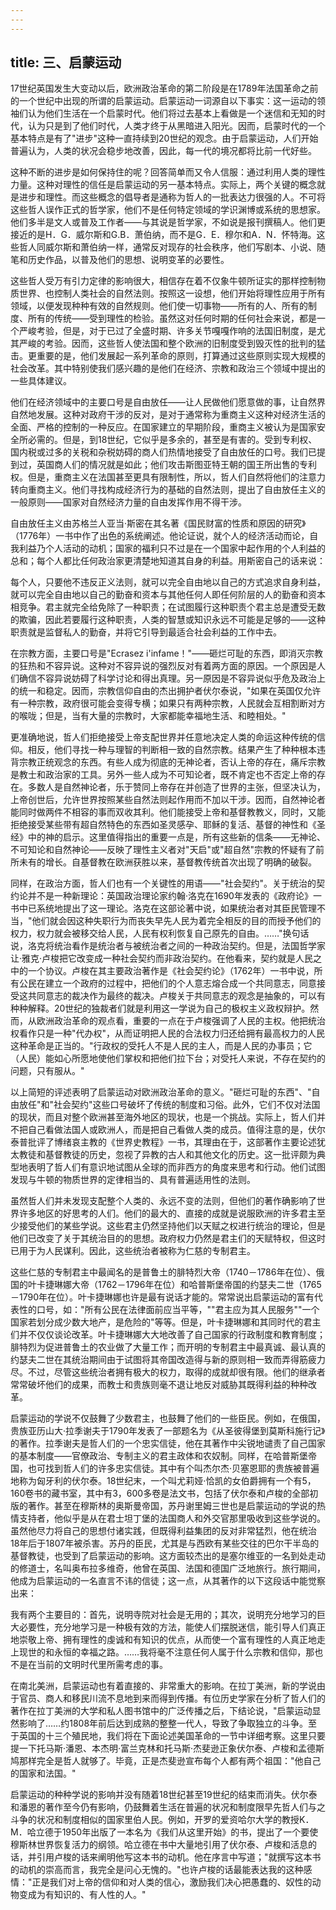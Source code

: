 ```yaml
---
---
---
```

title: 三、启蒙运动
---



17世纪英国发生大变动以后，欧洲政治革命的第二阶段是在1789年法国革命之前的一个世纪中出现的所谓的启蒙运动。启蒙运动一词源自以下事实：这一运动的领袖们认为他们生活在一个启蒙时代。他们将过去基本上看做是一个迷信和无知的时代，认为只是到了他们时代，人类才终于从黑暗进入阳光。因而，启蒙时代的一个基本特点是有了"进步"这种一直持续到20世纪的观念。由于启蒙运动，人们开始普遍认为，人类的状况会稳步地改善，因此，每一代的境况都将比前一代好些。

这种不断的进步是如何保持住的呢？回答简单而又令人信服：通过利用人类的理性力量。这种对理性的信任是启蒙运动的另一基本特点。实际上，两个关键的概念就是进步和理性。而这些概念的倡导者是通称为哲人的一批表达力很强的人。不可将这些哲人误作正式的哲学家，他们不是任何特定领域的学识渊博或系统的思想家。他们多半是文人或普及工作者——与其说是哲学家，不如说是报刊撰稿人。他们更接近的是H．G．威尔斯和G.B．萧伯纳，而不是G．E．穆尔和A．N．怀特海。这些哲人同威尔斯和萧伯纳一样，通常反对现存的社会秩序，他们写剧本、小说、随笔和历史作品，以普及他们的思想、说明变革的必要性。

这些哲人受万有引力定律的影响很大，相信存在着不仅象牛顿所证实的那样控制物质世界、也控制人类社会的自然法则。按照这一设想，他们开始将理性应用于所有领域，以便发现种种有效的自然规则。他们使一切事物——所有的人、所有的制度、所有的传统——受到理性的检验。虽然这对任何时期的任何社会来说，都是一个严峻考验，但是，对于已过了全盛时期、许多关节嘎嘎作响的法国旧制度，是尤其严峻的考验。因而，这些哲人使法国和整个欧洲的旧制度受到毁灭性的批判的猛击。更重要的是，他们发展起一系列革命的原则，打算通过这些原则实现大规模的社会改革。其中特别使我们感兴趣的是他们在经济、宗教和政治三个领域中提出的一些具体建议。

他们在经济领域中的主要口号是自由放任——让人民做他们愿意做的事，让自然界自然地发展。这种对政府干涉的反对，是对于通常称为重商主义这种对经济生活的全面、严格的控制的一种反应。在国家建立的早期阶段，重商主义被认为是国家安全所必需的。但是，到18世纪，它似乎是多余的，甚至是有害的。受到专利权、国内税或过多的关税和杂税妨碍的商人们热情地接受了自由放任的口号。我们已提到过，英国商人们的情况就是如此；他们攻击斯图亚特王朝的国王所出售的专利权。但是，重商主义在法国甚至更具有限制性，所以，哲人们自然将他们的注意力转向重商主义。他们寻找构成经济行为的基础的自然法则，提出了自由放任主义的一般原则——国家对自然经济力量的自由发挥作用不得干涉。

自由放任主义由苏格兰人亚当·斯密在其名著《国民财富的性质和原因的研究》（1776年）一书中作了出色的系统阐述。他论证说，就个人的经济活动而论，自我利益乃个人活动的动机；国家的福利只不过是在一个国家中起作用的个人利益的总和；每个人都比任何政治家更清楚地知道其自身的利益。用斯密自己的话来说：

每个人，只要他不违反正义法则，就可以完全自由地以自己的方式追求自身利益，就可以完全自由地以自己的勤奋和资本与其他任何人即任何阶层的人的勤奋和资本相竞争。君主就完全给免除了一种职责；在试图履行这种职责个君主总是遭受无数的欺骗，因此若要履行这种职责，人类的智慧或知识永远不可能是足够的——这种职责就是监督私人的勤奋，并将它引导到最适合社会利益的工作中去。

在宗教方面，主要口号是"Ecrasez i'infame！"——砸烂可耻的东西，即消灭宗教的狂热和不容异说。这种对不容异说的强烈反对有着两方面的原因。一个原因是人们确信不容异说妨碍了科学讨论和得出真理。另一原因是不容异说似乎危及政治上的统一和稳定。因而，宗教信仰自由的杰出拥护者伏尔泰说，"如果在英国仅允许有一种宗教，政府很可能会变得专横；如果只有两种宗教，人民就会互相割断对方的喉咙；但是，当有大量的宗教时，大家都能幸福地生活、和睦相处。"

更准确地说，哲人们拒绝接受上帝支配世界并任意地决定人类的命运这种传统的信仰。相反，他们寻找一种与理智的判断相一致的自然宗教。结果产生了种种根本违背宗教正统观念的东西。有些人成为彻底的无神论者，否认上帝的存在，痛斥宗教是教士和政治家的工具。另外一些人成为不可知论者，既不肯定也不否定上帝的存在。多数人是自然神论者，乐于赞同上帝存在并创造了世界的主张，但坚决认为，上帝创世后，允许世界按照某些自然法则起作用而不加以干涉。因而，自然神论者能同时做两件不相容的事而双收其利。他们能接受上帝和基督教教义，同时，又能拒绝接受某些带有超自然特色的东西如圣灵感孕、耶稣的复活、基督的神性和《圣经》中的神的启示。这里值得指出的重要一点是，所有这些新的信条——无神论、不可知论和自然神论——反映了理性主义者对"天启"或"超自然"宗教的怀疑有了前所未有的增长。自基督教在欧洲获胜以来，基督教传统首次出现了明确的破裂。

同样，在政治方面，哲人们也有一个关键性的用语——"社会契约"。关于统治的契约论并不是一种新理论：英国政治理论家约翰·洛克在1690年发表的《政府论》一书中已系统地提出了这一理论。洛克在这部论著中说，如果统治者对其臣民管理不当，"他们就会因这种失职行为而丧失早先人民为着完全相反的目的而授予他们的权力，权力就会被移交给人民，人民有权利恢复自己原先的自由。……"换句话说，洛克将统治看作是统治者与被统治者之间的一种政治契约。但是，法国哲学家让·雅克·卢梭把它改变成一种社会契约而非政治契约。在他看来，契约就是人民之中的一个协议。卢梭在其主要政治著作是《社会契约论》（1762年）一书中说，所有公民在建立一个政府的过程中，把他们的个人意志熔合成一个共同意志，同意接受这共同意志的裁决作为最终的裁决。卢梭关于共同意志的观念是抽象的，可以有种种解释。20世纪的独裁者们就是利用这一学说为自己的极权主义政权辩护。然而，从欧洲政治革命的观点看，重要的一点在于卢梭强调了人民的主权。他把统治权看作只是一种"代办权"，从而证明把人民的合法权力归还给拥有最高权力的人民这种革命是正当的。"行政权的受托人不是人民的主人，而是人民的办事员；它（人民）能如心所愿地使他们掌权和把他们拉下台；对受托人来说，不存在契约的问题，只有服从。"

以上简短的评述表明了启蒙运动对欧洲政治革命的意义。"砸烂可耻的东西"、"自由放任"和"社会契约"这些口号破坏了传统的制度和习俗。此外，它们不仅对法国的现状，而且对整个欧洲甚至海外地区的现状，也是一个挑战。实际上，哲人们并不把自己看做法国人或欧洲人，而是把自己看做人类的成员。值得注意的是，伏尔泰普批评了博绪哀主教的《世界史教程》一书，其理由在于，这部著作主要论述犹太教徒和基督教徒的历史，忽视了异教的古人和其他文化的历史。这一批评颇为典型地表明了哲人们有意识地试图从全球的而非西方的角度来思考和行动。他们试图发现与牛顿的物质世界的定律相当的、具有普遍适用性的法则。

虽然哲人们并未发现支配整个人类的、永远不变的法则，但他们的著作确影响了世界许多地区的好思考的人们。他们的最大的、直接的成就是说服欧洲的许多君主至少接受他们的某些学说。这些君主仍然坚持他们以天赋之权进行统治的理论，但是他们已改变了关于其统治目的的思想。政府权力仍然是君主们的天赋特权，但这时已用于为人民谋利。因此，这些统治者被称为仁慈的专制君主。

这些仁慈的专制君主中最闻名的是普鲁土的腓特烈大帝（1740－1786年在位）、俄国的叶卡捷琳娜大帝（1762－1796年在位）和哈普斯堡帝国的约瑟夫二世（1765－1790年在位）。叶卡捷琳娜也许是最有说话才能的。常常说出启蒙运动的富有代表性的口号，如："所有公民在法律面前应当平等，""君主应为其人民服务""一个国家若划分成少数大地产，是危险的"等等。但是，叶卡捷琳娜和其同时代的君主们并不仅仅谈论改革。叶卡捷琳娜大大地改善了自己国家的行政制度和教育制度；腓特烈为促进普鲁土的农业做了大量工作；而开明的专制君主中最真诚、最认真的约瑟夫二世在其统治期间由于试图将其帝国改造得与新的原则相一致而弄得筋疲力尽。不过，尽管这些统治者拥有极大的权力，取得的成就却很有限。他们的继承者常常破坏他们的成果，而教士和贵族则毫不退让地反对威胁其既得利益的种种改革。

启蒙运动的学说不仅鼓舞了少数君主，也鼓舞了他们的一些臣民。例如，在俄国，贵族亚历山大·拉季谢夫于1790年发表了一部题名为《从圣彼得堡到莫斯科施行记》的著作。拉季谢夫是哲人们的一个忠实信徒，他在其著作中尖锐地谴责了自己国家的基本制度——官僚政治、专制主义的君主政体和农奴制。同样，在哈普斯堡帝国，也可找到哲人们的许多忠实信徒。其中有个叫杰尔杰·贝塞恩耶的贵族被普遍地称为匈牙利的伏尔泰。18世纪末，一个叫尤莉娅·恰凯的女伯爵拥有一个有5，160卷书的藏书室，其中有3，600多卷是法文书，包括了伏尔泰和卢梭的全部初版的著作。甚至在穆斯林的奥斯曼帝国，苏丹谢里姆三世也是启蒙运动的学说的热情支持者，他似乎是从在君士坦丁堡的法国商人和外交官那里吸收到这些学说的。虽然他尽力将自己的思想付诸实践，但既得利益集团的反对非常猛烈，他在统治18年后于1807年被杀害。苏丹的臣民，尤其是与西欧有某些交往的巴尔干半岛的基督教徒，也受到了启蒙运动的影响。这方面较杰出的是塞尔维亚的一名到处走动的修道士，名叫奥布拉多维奇，他曾在英国、法国和德国广泛地旅行。旅行期间，他成为启蒙运动的一名直言不讳的信徒；这一点，从其著作的以下这段话中能觉察出来：

我有两个主要目的：首先，说明寺院对社会是无用的；其次，说明充分地学习的巨大必要性，充分地学习是一种极有效的方法，能使人们摆脱迷信，能引导人们真正地崇敬上帝、拥有理性的虔诚和有知识的优点，从而使一个富有理性的人真正地走上现世的和永恒的幸福之路。……我将毫不注意任何人属于什么宗教和信仰，那也不是在当前的文明时代里所需考虑的事。

在南北美洲，启蒙运动也有着直接的、非常重大的影响。在拉丁美洲，新的学说由于官员、商人和移民川流不息地到来而得到传播。有位历史学家在分析了哲人们的著作在拉丁美洲的大学和私人图书馆中的广泛传播之后，下结论说，"启蒙运动显然影响了……约1808年前后达到成熟的整整一代人，导致了争取独立的斗争。至于英国的十三个殖民地，我们将在下面论述美国革命的一节中详细考察。这里只要提一下托马斯·潘恩、本杰明·富兰克林和托马斯·杰斐逊正象伏尔泰、卢梭和孟德斯鸠那样完全是哲人就够了。毕竟，正是杰斐逊宣布每个人都有两个祖国："他自己的国家和法国。"

启蒙运动的种种学说的影响并没有随着18世纪甚至19世纪的结束而消失。伏尔泰和潘恩的著作至今仍有影响，仍鼓舞着生活在普遍的状况和制度限早先哲人们与之斗争的状况和制度相似的国家里伯人民。例如，开罗的爱资哈尔大学的教授K．M．哈立德于1950年出版了一本名为《我们从这里开始》的书，提出了一个要使穆斯林世界恢复活力的纲领。哈立德在书中大量地引用了伏尔泰、卢梭和活息的话，并引用卢梭的话来阐明他写这本书的动机。他在序言中写道；"就撰写这本书的动机的崇高而言，我完全是问心无愧的。"也许卢梭的话最能表达我的这种感情："正是我们对上帝的信仰和对人类的信心，激励我们决心把愚蠢的、奴性的动物变成为有知识的、有人性的人。"